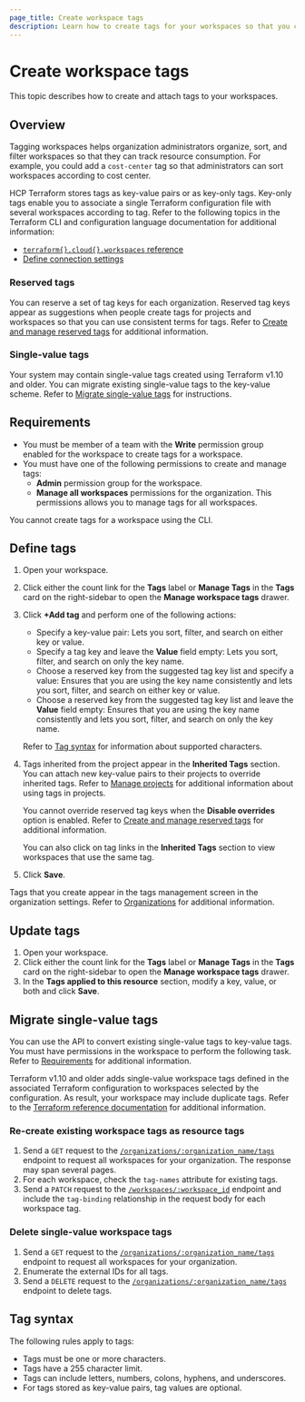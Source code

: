 ```yaml
---
page_title: Create workspace tags
description: Learn how to create tags for your workspaces so that you can organize workspaces. Tagging workspaces also lets you sort and filter workspaces in the UI.  
---
```


# Create workspace tags

This topic describes how to create and attach tags to your workspaces. 

## Overview

Tagging workspaces helps organization administrators organize, sort, and filter workspaces so that they can track resource consumption. For example, you could add a `cost-center` tag so that administrators can sort workspaces according to cost center.

HCP Terraform stores tags as key-value pairs or as key-only tags. Key-only tags enable you to associate a single Terraform configuration file with several workspaces according to tag. Refer to the following topics in the Terraform CLI and configuration language documentation for additional information:

- [`terraform{}.cloud{}.workspaces` reference](/terraform/language/terraform#terraform-cloud-workspaces)
- [Define connection settings](/terraform/cli/cloud/settings#define-connection-settings)

### Reserved tags

You can reserve a set of tag keys for each organization. Reserved tag keys appear as suggestions when people create tags for projects and workspaces so that you can use consistent terms for tags. Refer to [Create and manage reserved tags](/terraform/cloud-docs/users-teams-organizations/organizations/manage-reserved-tags) for additional information.

### Single-value tags

Your system may contain single-value tags created using Terraform v1.10 and older. You can migrate existing single-value tags to the key-value scheme. Refer to [Migrate single-value tags](#migrate-single-value-tags) for instructions.

## Requirements

- You must be member of a team with the **Write** permission group enabled for the workspace to create tags for a workspace.
- You must have one of the following permissions to create and manage tags: 
    - **Admin** permission group for the workspace.
    - **Manage all workspaces** permissions for the organization. This permissions allows you to manage tags for all workspaces.

You cannot create tags for a workspace using the CLI.

## Define tags

1. Open your workspace.
1. Click either the count link for the **Tags** label or **Manage Tags** in the **Tags** card on the right-sidebar to open the **Manage workspace tags** drawer.
1. Click **+Add tag** and perform one of the following actions:

   - Specify a key-value pair: Lets you sort, filter, and search on either key or value. 
   - Specify a tag key and leave the **Value** field empty: Lets you sort, filter, and search on only the key name. 
   - Choose a reserved key from the suggested tag key list and specify a value: Ensures that you are using the key name consistently and lets you sort, filter, and search on either key or value.  
   - Choose a reserved key from the suggested tag key list and leave the **Value** field empty: Ensures that you are using the key name consistently and lets you sort, filter, and search on only the key name.  
   
   Refer to [Tag syntax](#Tag-syntax) for information about supported characters. 

1. Tags inherited from the project appear in the **Inherited Tags** section. You can attach new key-value pairs to their projects to override inherited tags. Refer to [Manage projects](/terraform/cloud-docs/projects/manage) for additional information about using tags in projects.

   You cannot override reserved tag keys when the **Disable overrides** option is enabled. Refer to [Create and manage reserved tags](/terraform/cloud-docs/users-teams-organizations/organizations/manage-reserved-tags) for additional information.

   You can also click on tag links in the **Inherited Tags** section to view workspaces that use the same tag.
1. Click **Save**.

Tags that you create appear in the tags management screen in the organization settings. Refer to [Organizations](/terraform/cloud-docs/users-teams-organizations/organizations) for additional information.

## Update tags

1. Open your workspace.
1. Click either the count link for the **Tags** label or **Manage Tags** in the **Tags** card on the right-sidebar to open the **Manage workspace tags** drawer.
1. In the **Tags applied to this resource** section, modify a key, value, or both and click **Save**.

## Migrate single-value tags

You can use the API to convert existing single-value tags to key-value tags. You must have permissions in the workspace to perform the following task. Refer to [Requirements](#requirements) for additional information.

Terraform v1.10 and older adds single-value workspace tags defined in the associated Terraform configuration to workspaces selected by the configuration. As result, your workspace may include duplicate tags. Refer to the [Terraform reference documentation](/terraform/language/terraform#terraform-cloud-workspaces) for additional information. 

### Re-create existing workspace tags as resource tags

1. Send a `GET` request to the [`/organizations/:organization_name/tags`](/terraform/cloud-docs/api-docs/organization-tags#list-tags) endpoint to request all workspaces for your organization. The response may span several pages.
1. For each workspace, check the `tag-names` attribute for existing tags.
1. Send a `PATCH` request to the [`/workspaces/:workspace_id`](/terraform/cloud-docs/api-docs/workspaces#update-a-workspace) endpoint and include the `tag-binding` relationship in the request body for each workspace tag.

### Delete single-value workspace tags

1. Send a `GET` request to the [`/organizations/:organization_name/tags`](/terraform/cloud-docs/api-docs/organization-tags#list-tags) endpoint to request all workspaces for your organization.
1. Enumerate the external IDs for all tags.
2. Send a `DELETE` request to the [`/organizations/:organization_name/tags`](/terraform/cloud-docs/api-docs/organization-tags#delete-tags) endpoint to delete tags.

## Tag syntax

The following rules apply to tags:

- Tags must be one or more characters.
- Tags have a 255 character limit.
- Tags can include letters, numbers, colons, hyphens, and underscores.
- For tags stored as key-value pairs, tag values are optional.